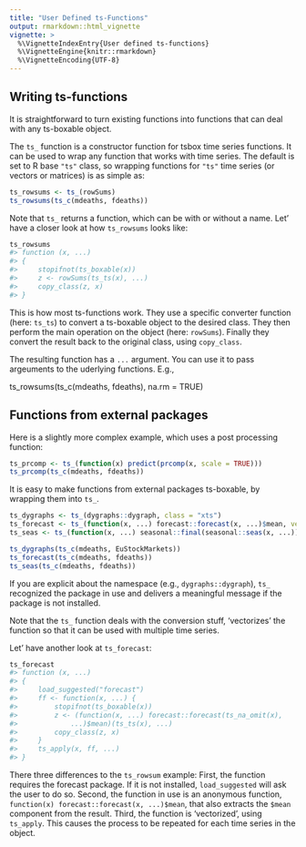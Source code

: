 ```yaml
---
title: "User Defined ts-Functions"
output: rmarkdown::html_vignette
vignette: >
  %\VignetteIndexEntry{User defined ts-functions}
  %\VignetteEngine{knitr::rmarkdown}
  %\VignetteEncoding{UTF-8}
---
```



## Writing ts-functions

It is straightforward to turn existing functions into functions that can deal
with any ts-boxable object.

The `ts_` function is a constructor function for tsbox time series functions. It
can be used to wrap any function that works with time series. The default is set
to R base `"ts"` class, so wrapping functions for `"ts"` time series (or vectors
or matrices) is as simple as:

```r
ts_rowsums <- ts_(rowSums)
ts_rowsums(ts_c(mdeaths, fdeaths))

```
Note that `ts_` returns a function, which can be with or without a name. Let' have a closer look at how `ts_rowsums` looks like:

```r
ts_rowsums
#> function (x, ...)
#> {
#>     stopifnot(ts_boxable(x))
#>     z <- rowSums(ts_ts(x), ...)
#>     copy_class(z, x)
#> }

```

This is how most ts-functions work. They use a specific converter function
(here: `ts_ts`) to convert a ts-boxable object to the desired class. They then
perform the main operation on the object (here: `rowSums`). Finally they convert
the result back to the original class, using `copy_class`.

The resulting function has a `...` argument. You can use it to pass
argeuments to the uderlying functions. E.g.,

ts_rowsums(ts_c(mdeaths, fdeaths), na.rm = TRUE)


## Functions from external packages

Here is a slightly more complex example, which uses a post processing function:

```r
ts_prcomp <- ts_(function(x) predict(prcomp(x, scale = TRUE)))
ts_prcomp(ts_c(mdeaths, fdeaths))
```

It is easy to make functions from external packages ts-boxable, by wrapping them
into `ts_`.

```r
ts_dygraphs <- ts_(dygraphs::dygraph, class = "xts")
ts_forecast <- ts_(function(x, ...) forecast::forecast(x, ...)$mean, vectorize = TRUE)
ts_seas <- ts_(function(x, ...) seasonal::final(seasonal::seas(x, ...)), vectorize = TRUE)

ts_dygraphs(ts_c(mdeaths, EuStockMarkets))
ts_forecast(ts_c(mdeaths, fdeaths))
ts_seas(ts_c(mdeaths, fdeaths))
```

If you are explicit about the namespace (e.g., `dygraphs::dygraph`),
`ts_` recognized the package in use and delivers a meaningful message if the
package is not installed.

Note that the `ts_` function deals with the conversion stuff, 'vectorizes' the
function so that it can be used with multiple time series.

Let' have another look at `ts_forecast`:

```r
ts_forecast
#> function (x, ...)
#> {
#>     load_suggested("forecast")
#>     ff <- function(x, ...) {
#>         stopifnot(ts_boxable(x))
#>         z <- (function(x, ...) forecast::forecast(ts_na_omit(x),
#>             ...)$mean)(ts_ts(x), ...)
#>         copy_class(z, x)
#>     }
#>     ts_apply(x, ff, ...)
#> }
```

There three differences to the `ts_rowsum` example: First, the function requires
the forecast package. If it is not installed, `load_suggested` will ask the user
to do so. Second, the function in use is an anonymous function, `function(x)
forecast::forecast(x, ...)$mean`, that also extracts the `$mean` component from
the result. Third, the function is 'vectorized', using `ts_apply`. This causes
the process to be repeated for each time series in the object.



